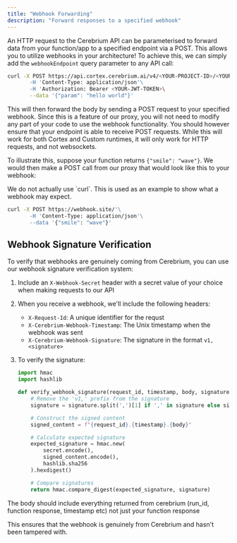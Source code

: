 ```yaml
---
title: "Webhook Forwarding"
description: "Forward responses to a specified webhook"
---
```


An HTTP request to the Cerebrium API can be parameterised to forward data from your function/app to a specified endpoint via a POST.
This allows you to utilize webhooks in your architecture! To achieve this, we can simply add the `webhookEndpoint`
query parameter to any API call:

```bash
curl -X POST https://api.cortex.cerebrium.ai/v4/<YOUR-PROJECT-ID>/<YOUR-APP>/run?webhookEndpoint=https%3A%2F%2Fwebhook.site%2F'\
       -H 'Content-Type: application/json'\
       -H 'Authorization: Bearer <YOUR-JWT-TOKEN>\
       --data '{"param": "hello world"}'
```

This will then forward the body by sending a POST request to your specified webhook. Since this is
a feature of our proxy, you will not need to modify any part of your code to use the webhook
functionality. You should however ensure that your endpoint is able to receive POST requests. While
this will work for both Cortex and Custom runtimes, it will only work for HTTP requests, and not websockets.

To illustrate this, suppose your function returns `{"smile": "wave"}`. We would then make a POST call from
our proxy that would look like this to your webhook:

<Note>
  We do not actually use `curl`. This is used as an example to show what a
  webhook may expect.
</Note>

```bash
curl -X POST https://webhook.site/'\
       -H 'Content-Type: application/json'\
       --data '{"smile": "wave"}'
```

## Webhook Signature Verification

To verify that webhooks are genuinely coming from Cerebrium, you can use our webhook signature verification system:

1. Include an `X-Webhook-Secret` header with a secret value of your choice when making requests to our API
2. When you receive a webhook, we'll include the following headers:

   - `X-Request-Id`: A unique identifier for the requst
   - `X-Cerebrium-Webhook-Timestamp`: The Unix timestamp when the webhook was sent
   - `X-Cerebrium-Webhook-Signature`: The signature in the format `v1,<signature>`

3. To verify the signature:

   ```python
   import hmac
   import hashlib

   def verify_webhook_signature(request_id, timestamp, body, signature, secret):
       # Remove the 'v1,' prefix from the signature
       signature = signature.split(',')[1] if ',' in signature else signature

       # Construct the signed content
       signed_content = f"{request_id}.{timestamp}.{body}"

       # Calculate expected signature
       expected_signature = hmac.new(
           secret.encode(),
           signed_content.encode(),
           hashlib.sha256
       ).hexdigest()

       # Compare signatures
       return hmac.compare_digest(expected_signature, signature)
   ```

<Note>
  The body should include everything returned from cerebrium (run_id, function
  response, timestamp etc) not just your function response
</Note>

This ensures that the webhook is genuinely from Cerebrium and hasn't been tampered with.
